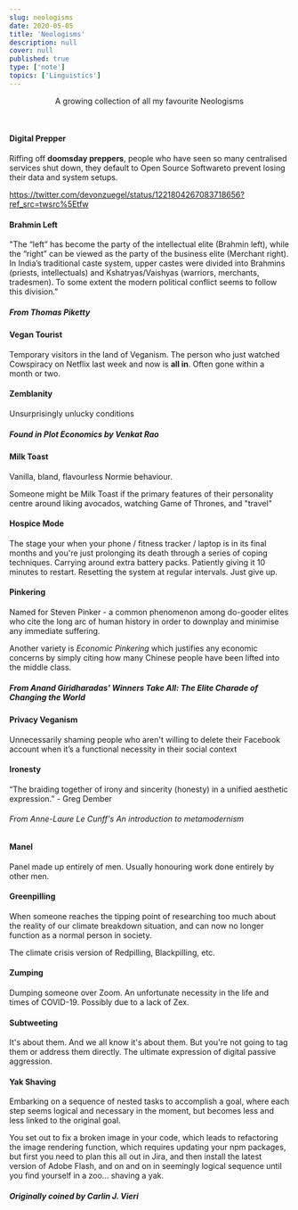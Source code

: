 ```yaml
---
slug: neologisms
date: 2020-05-05
title: 'Neologisms'
description: null
cover: null
published: true
type: ['note']
topics: ['Linguistics']
---
```


<Center>

A growing collection of all my favourite <a noTip to="https://en.wikipedia.org/wiki/Neologism">Neologisms</a>

</Center>

<br />

<SimpleCard>

#### Digital Prepper

Riffing off **doomsday preppers**, people who have seen so many centralised services shut down, they default to Open Source Softwareto prevent losing their data and system setups.

https://twitter.com/devonzuegel/status/1221804267083718656?ref_src=twsrc%5Etfw

</SimpleCard>

<SimpleCard>

#### Brahmin Left

"The “left” has become the party of the intellectual elite (Brahmin left), while the “right” can be viewed as the party of the business elite (Merchant right). In India’s traditional caste system, upper castes were divided into Brahmins (priests, intellectuals) and Kshatryas/Vaishyas (warriors, merchants, tradesmen). To some extent the modern political conflict seems to follow this division."

##### From <a to="http://piketty.pse.ens.fr/files/Piketty2018.pdf">Thomas Piketty </a>

</SimpleCard>

<SimpleCard>

#### Vegan Tourist

Temporary visitors in the land of Veganism. The person who just watched Cowspiracy on Netflix last week and now is __all in__. Often gone within a month or two.

</SimpleCard>

<SimpleCard>

#### Zemblanity

Unsurprisingly unlucky conditions

##### Found in <a to="https://www.ribbonfarm.com/2020/03/09/plot-economics/">Plot Economics</a> by Venkat Rao

</SimpleCard>

<SimpleCard>

#### Milk Toast

Vanilla, bland, flavourless Normie behaviour.

Someone might be Milk Toast if the primary features of their personality centre around liking avocados, watching Game of Thrones, and "travel"

</SimpleCard>

<SimpleCard>

#### Hospice Mode

The stage your when your phone / fitness tracker / laptop is in its final months and you're just prolonging its death through a series of coping techniques. Carrying around extra battery packs. Patiently giving it 10 minutes to restart. Resetting the system at regular intervals. Just give up.

</SimpleCard>

<SimpleCard>

#### Pinkering

Named for Steven Pinker - a common phenomenon among do-gooder elites who cite the long arc of human history in order to downplay and minimise any immediate suffering.

Another variety is _Economic Pinkering_ which justifies any economic concerns by simply citing how many Chinese people have been lifted into the middle class.

##### From Anand Giridharadas' <a to='https://en.wikipedia.org/wiki/Winners_Take_All:_The_Elite_Charade_of_Changing_the_World'>Winners Take All: The Elite Charade of Changing the World</a>

</SimpleCard>

<SimpleCard>

#### Privacy Veganism

Unnecessarily shaming people who aren't willing to delete their Facebook account when it’s a functional necessity in their social context

</SimpleCard>

<SimpleCard>

#### Ironesty

“The braiding together of irony and sincerity (honesty) in a unified aesthetic expression.” - Greg Dember

###### From Anne-Laure Le Cunff's <a to="https://nesslabs.com/metamodernism">An introduction to metamodernism</a>

</SimpleCard>

<SimpleCard>

#### Manel

Panel made up entirely of men. Usually honouring work done entirely by other men. 

</SimpleCard>

<SimpleCard>

#### Greenpilling

When someone reaches the tipping point of researching too much about the reality of our climate breakdown situation, and can now no longer function as a normal person in society.

The climate crisis version of Redpilling, Blackpilling, etc. 

</SimpleCard>

<SimpleCard>

#### Zumping

Dumping someone over Zoom. An unfortunate necessity in the life and times of COVID-19.
Possibly due to a lack of Zex.

</SimpleCard>

<SimpleCard>

#### Subtweeting

It's about them. And we all know it's about them.
But you're not going to tag them or address them directly. The ultimate expression of digital passive aggression.

</SimpleCard>

<SimpleCard>

#### Yak Shaving

Embarking on a sequence of nested tasks to accomplish a goal, where each step seems logical and necessary in the moment, but becomes less and less linked to the original goal.

You set out to fix a broken image in your code, which leads to refactoring the image rendering function, which requires updating your npm packages, but first you need to plan this all out in Jira, and then install the latest version of Adobe Flash, and on and on in seemingly logical sequence until you find yourself in a zoo... shaving a yak.

##### Originally coined by <a to="https://projects.csail.mit.edu/gsb/old-archive/gsb-archive/gsb2000-02-11">Carlin J. Vieri</a>

</SimpleCard>
